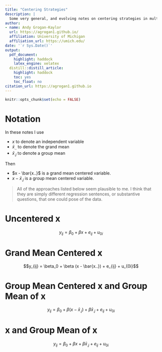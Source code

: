 ```yaml
---
title: "Centering Strategies"
description: |
  Some very general, and evolving notes on centering strategies in multilevel modeling.
author:
- name: Andy Grogan-Kaylor
  url: https://agrogan1.github.io/
  affiliation: University of Michigan
  affiliation_url: https://umich.edu/
date: '`r Sys.Date()`'
output:
  pdf_document:
    highlight: haddock
    latex_engine: xelatex
  distill::distill_article:
    highlight: haddock
    toc: yes
    toc_float: no
citation_url: https://agrogan1.github.io
---
```


```r

knitr::opts_chunk$set(echo = FALSE)

```

# Notation

In these notes I use

* $x$ to denote an independent variable
* $\bar{x}_{..}$ to denote the grand mean
* $\bar{x}_{.j}$ to denote a group mean

Then

* $x - \bar{x..}$ is a grand mean centered variable.
* $x - \bar{x}_{.j}$ is a group mean centered variable.

> All of the approaches listed below seem plausible to me. I think that they are simply different regression sentences, or substantive questions, that one could pose of the data.

# Uncentered x

$$y_{ij} = \beta_0 + \beta x + e_{ij} + u_{0i}$$

# Grand Mean Centered x

$$y_{ij} = \beta_0 + \beta (x - \bar{x..}) + e_{ij} + u_{0i}$$

# Group Mean Centered x and Group Mean of x

$$y_{ij} = \beta_0 + \beta (x - \bar{x}_{.j}) + \beta \bar{x}_{.j} + e_{ij} + u_{0i}$$

# x and Group Mean of x

$$y_{ij} = \beta_0 + \beta x + \beta \bar{x}_{.j} + e_{ij} + u_{0i}$$













